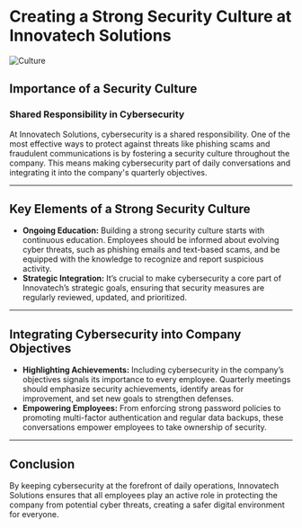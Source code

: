 # Creating a Strong Security Culture at Innovatech Solutions

![Culture](../assets/culture.png)

## Importance of a Security Culture

### Shared Responsibility in Cybersecurity

At Innovatech Solutions, cybersecurity is a shared responsibility. One of the most effective ways to protect against threats like phishing scams and fraudulent communications is by fostering a security culture throughout the company. This means making cybersecurity part of daily conversations and integrating it into the company's quarterly objectives.

---

## Key Elements of a Strong Security Culture

- **Ongoing Education:** Building a strong security culture starts with continuous education. Employees should be informed about evolving cyber threats, such as phishing emails and text-based scams, and be equipped with the knowledge to recognize and report suspicious activity.
- **Strategic Integration:** It’s crucial to make cybersecurity a core part of Innovatech’s strategic goals, ensuring that security measures are regularly reviewed, updated, and prioritized.

---

## Integrating Cybersecurity into Company Objectives

- **Highlighting Achievements:** Including cybersecurity in the company’s objectives signals its importance to every employee. Quarterly meetings should emphasize security achievements, identify areas for improvement, and set new goals to strengthen defenses.
- **Empowering Employees:** From enforcing strong password policies to promoting multi-factor authentication and regular data backups, these conversations empower employees to take ownership of security.

---

## Conclusion

By keeping cybersecurity at the forefront of daily operations, Innovatech Solutions ensures that all employees play an active role in protecting the company from potential cyber threats, creating a safer digital environment for everyone.
